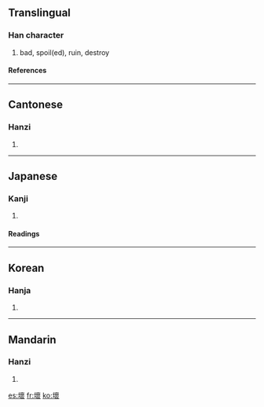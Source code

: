 {{see|坏|壊}}

==Translingual==
===Han character===
{{Han char|rn=32|rad=土|as=16|sn=19|four=4413<sub>2</sub>|canj=土卜田女 (GYWV)}}
# bad, spoil(ed), ruin, destroy
====References====
{{Han ref|kx=0242.030|dkj=05590|dj=0481.270|hdz=10500.020|uh=58DE|ud=22750|bh=C361|bd=50017}}
----
==Cantonese==
===Hanzi===
{{yue-hanzi|jyut=|y=waai6}}
# {{defn|Cantonese}}
----
==Japanese==
===Kanji===
{{ja-kanji|grade=|rs=土16}}
# {{defn|Japanese}} 
====Readings====
{{ja-readings|on=[[かい]] (kai), [[え]] (e)|kun=[[こわす]] (kowasu)}}
----
==Korean==
===Hanja===
{{ko-hanja|hangeul=[[괴]], [[회]]|rv=goe, hoe|mr=koe, hoe}}
# {{defn|Korean}}
----
==Mandarin==
===Hanzi===
{{cmn-hanzi|sim=坏|pin=[[huài]] ([[huai4]]), [[xùn]] ([[xun4]])|wg=huai<sup>4</sup>, hsün<sup>4</sup>}}
# {{defn|Mandarin}}

[[es:壞]]
[[fr:壞]]
[[ko:壞]]